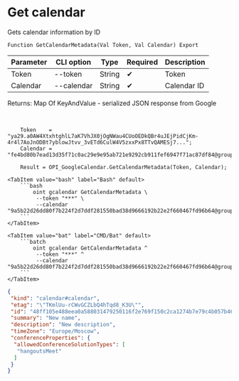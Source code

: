 ﻿---
sidebar_position: 2
description: Get calendar and other functions to work with Google Calendar in the Open Integration Package, a free open-source integration library for 1C:Enterprise 8, OneScript and CLI
keywords: [1C, 1С, 1С:Enterprise, 1С:Enterprise 8.3, API, Integration, Services, Exchange, OneScript, CLI, Google Calendar]
---


# Get calendar
 Gets calendar information by ID



`Function GetCalendarMetadata(Val Token, Val Calendar) Export`

  | Parameter | CLI option | Type | Required | Description |
  |-|-|-|-|-|
  | Token | --token | String | &#x2714; | Token |
  | Calendar | --calendar | String | &#x2714; | Calendar ID |

  
  Returns:  Map Of KeyAndValue - serialized JSON response from Google

<br/>




```bsl title="1C:Enterprise/OneScript code example"
    Token    = "ya29.a0AW4XtxhtghlL7aK7VhJX0jOgNWau4CUoOEDkQBr4uJEjPidCjKm-4r4l7AoJnODBt7yblowJtvv_3vETd6CulW4V5zxxPx8TTvQAMESj7...";
    Calendar = "fe4bd80b7ead13d35f71c0ac29e9e95ab721e9292cb911fef6947f71ac87df84@group.calendar.google.com";

    Result = OPI_GoogleCalendar.GetCalendarMetadata(Token, Calendar);
```
 

 <Tabs>
  
    <TabItem value="bash" label="Bash" default>
        ```bash
            oint gcalendar GetCalendarMetadata \
             --token "***" \
             --calendar "9a5b22d26dd80f7b224f2d7ddf281550bad38d9666192b22e2f660467fd96b64@group.calendar.google.com"
        ```
    </TabItem>
  
    <TabItem value="bat" label="CMD/Bat" default>
        ```batch
            oint gcalendar GetCalendarMetadata ^
             --token "***" ^
             --calendar "9a5b22d26dd80f7b224f2d7ddf281550bad38d9666192b22e2f660467fd96b64@group.calendar.google.com"
        ```
    </TabItem>
</Tabs>


```json title="Result"
{
 "kind": "calendar#calendar",
 "etag": "\"TKmlUu-rCWvGCZLbQ4hTqd8_K3U\"",
 "id": "48ff105e488eea0a588031479250116f2e769f150c2ca1274b7e79c4b057b46b@group.calendar.google.com",
 "summary": "New name",
 "description": "New description",
 "timeZone": "Europe/Moscow",
 "conferenceProperties": {
  "allowedConferenceSolutionTypes": [
   "hangoutsMeet"
  ]
 }
}
```
